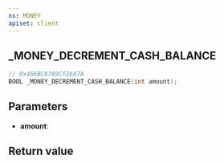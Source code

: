 ```yaml
---
ns: MONEY
apiset: client
---
```

## _MONEY_DECREMENT_CASH_BALANCE

```c
// 0x466BC8769CF26A7A
BOOL _MONEY_DECREMENT_CASH_BALANCE(int amount);
```


## Parameters
* **amount**:

## Return value